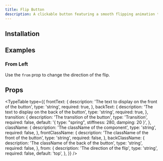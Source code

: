 ```yaml
---
title: Flip Button
description: A clickable button featuring a smooth flipping animation triggered on hover.
---
```


<ComponentPreview name="flip-button-demo" />

## Installation

<ComponentInstallation name="flip-button" />

## Examples

### From Left

Use the `from` prop to change the direction of the flip.

<ComponentPreview name="flip-button-from-demo" />

## Props

<TypeTable
  type={{
    frontText: {
      description: 'The text to display on the front of the button',
      type: 'string',
      required: true,
    },
    backText: {
      description: 'The text to display on the back of the button',
      type: 'string',
      required: true,
    },
    transition: {
      description: 'The transition of the button',
      type: 'Transition',
      required: false,
      default: '{ type: "spring", stiffness: 280, damping: 20 }',
    },
    className: {
      description: 'The className of the component',
      type: 'string',
      required: false,
    },
    frontClassName: {
      description: 'The className of the front of the button',
      type: 'string',
      required: false,
    },
    backClassName: {
      description: 'The className of the back of the button',
      type: 'string',
      required: false,
    },
    from: {
      description: 'The direction of the flip',
      type: 'string',
      required: false,
      default: 'top',
    },
  }}
/>
